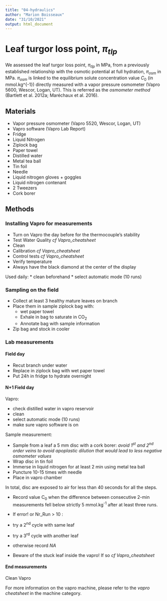 ```yaml
---
title: "04-hydraulics"
author: "Marion Boisseaux"
date: "31/10/2021"
output: html_document
---
```


# Leaf turgor loss point, $\pi_{tlp}$

We assessed the leaf turgor loss point, $\pi_{tlp}$ in MPa, from a previously established relationship with the osmotic potential at full hydration, $\pi_{osm}$ in MPa. $\pi_{osm}$ is linked to the equilibrium solute concentration value $C_0$ (in mmol.kg^{-1}) directly measured with a vapor pressure osmometer (Vapro 5600, Wescor, Logan, UT). This is referred as the *osmometer method* (Bartlett et al. 2012a; Maréchaux et al. 2016).

## Materials


* Vapor pressure osmometer (Vapro 5520, Wescor, Logan, UT)
* Vapro software (Vapro Lab Report)
* Fridge
* Liquid Nitrogen
* Ziplock bag  
* Paper towel 
* Distilled water
* Metal tea ball
* Tin foil
* Needle  
* Liquid nitrogen gloves + goggles
* Liquid nitrogen contenant
* 2 Tweezers
* Cork borer

## Methods

### Installing Vapro for measurements

* Turn on Vapro the day before for the thermocouple's stability
* Test Water Quality *cf Vapro_cheatsheet*
* Clean 
* Calibration *cf Vapro_cheatsheet*
* Control tests *cf Vapro_cheatsheet*
* Verify temperature
* Always have the black diamond at the center of the display

Used daily:
* clean beforehand
* select automatic mode (10 runs)

### Sampling on the field

* Collect at least 3 healthy mature leaves on branch
* Place them in sample ziplock bag with: 
  + wet paper towel
  + Exhale in bag to saturate in CO~2~
  + Annotate bag with sample information
* Zip bag and stock in cooler

### Lab measurements

#### Field day
* Recut branch under water
* Replace in ziplock bag with wet paper towel 
* Put 24h in fridge to hydrate overnight

#### N+1 Field day

Vapro: 
 
* check distilled water in vapro reservoir
* clean
* select automatic mode (10 runs)
* make sure vapro software is on 

Sample measurement:

* Sample from a leaf a 5 mm disc with a cork borer: *avoid 1^st^ and 2^nd^ order veins to avoid apoplastic dilution that would lead to less negative osmometer values*
* Wrap disc in tin foil
* Immerse in liquid nitrogen for at least 2 min using metal tea ball
* Puncture 10-15 times with needle 
* Place in vapro chamber

In total, disc are exposed to air for less than 40 seconds for all the steps. 

* Record value C~0~ when the difference between consecutive 2-min measurements fell below strictly 5 mmol.kg^-1^ after at least three runs.

* If error! or Nr_Run > 10 : 
+ try a 2^nd^ cycle with same leaf
+ try a 3^rd^ cycle with another leaf 
+ otherwise record *NA*

* Beware of the stuck leaf inside the vapro! If so *cf Vapro_cheatsheet*


#### End measurements

Clean Vapro

For more information on the vapro machine, please refer to the *vapro cheatsheet* in the machine category. 

